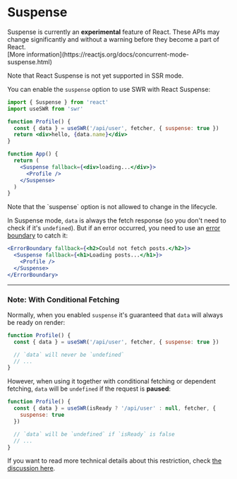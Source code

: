 
# Suspense

<Callout emoji="🚨" type="error">
  Suspense is currently an <strong>experimental</strong> feature of React. These
  APIs may change significantly and without a warning before they become a part
  of React.
  <br />
  [More information](https://reactjs.org/docs/concurrent-mode-suspense.html)
</Callout>

<Callout>Note that React Suspense is not yet supported in SSR mode.</Callout>

You can enable the `suspense` option to use SWR with React Suspense:

```jsx
import { Suspense } from 'react'
import useSWR from 'swr'

function Profile() {
  const { data } = useSWR('/api/user', fetcher, { suspense: true })
  return <div>hello, {data.name}</div>
}

function App() {
  return (
    <Suspense fallback={<div>loading...</div>}>
      <Profile />
    </Suspense>
  )
}
```

<Callout>
  Note that the `suspense` option is not allowed to change in the lifecycle.
</Callout>

In Suspense mode, `data` is always the fetch response (so you don't need to
check if it's `undefined`). But if an error occurred, you need to use an
[error boundary](https://reactjs.org/docs/concurrent-mode-suspense.html#handling-errors)
to catch it:

```jsx
<ErrorBoundary fallback={<h2>Could not fetch posts.</h2>}>
  <Suspense fallback={<h1>Loading posts...</h1>}>
    <Profile />
  </Suspense>
</ErrorBoundary>
```

---

### Note: With Conditional Fetching

Normally, when you enabled `suspense` it's guaranteed that `data` will always be
ready on render:

```jsx
function Profile() {
  const { data } = useSWR('/api/user', fetcher, { suspense: true })

  // `data` will never be `undefined`
  // ...
}
```

However, when using it together with conditional fetching or dependent fetching,
`data` will be `undefined` if the request is **paused**:

```jsx
function Profile() {
  const { data } = useSWR(isReady ? '/api/user' : null, fetcher, {
    suspense: true
  })

  // `data` will be `undefined` if `isReady` is false
  // ...
}
```

If you want to read more technical details about this restriction, check
[the discussion here](https://github.com/vercel/swr/pull/357#issuecomment-627089889).
